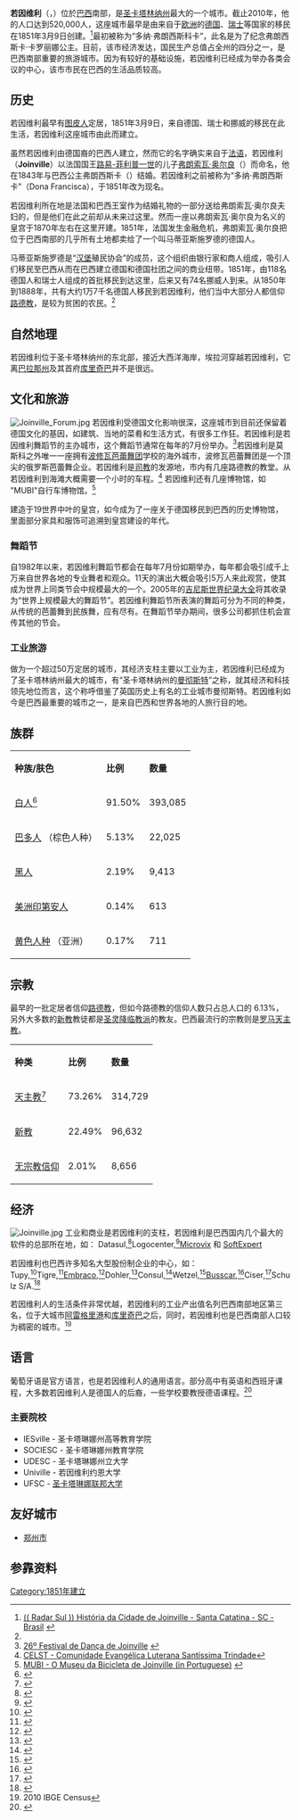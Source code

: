 {{Infobox settlement
|name                   = 若因维利
|settlement_type        = 城市
|official_name          = Município de Joinville
|nickname               = 公主之城、花城
|motto                  =
|image_skyline          = Panoramicajoinvillecentroamerica_big.jpg
|imagesize              = 250px
|image_caption          =
|image_flag             = Bandeira de Joinville.svg
|image_seal             =Brasao_joinville.png
|image_map              = SantaCatarina Municip Joinville.svg
|mapsize                = 250px
|map_caption            =若因维利的位置
|subdivision_type  = 国家
|subdivision_type1 = 州
|subdivision_type2 =
|subdivision_type3 = 
|subdivision_type4 =
|subdivision_name  = {{flagicon|BRA}}  [[巴西|巴西]]
|subdivision_name1 =[[File:Bandeira_de_Santa_Catarina.svg|24px]] [[圣卡塔林纳州|圣卡塔林纳州]]
|subdivision_name2 =
|subdivision_name3 = 
|subdivision_name4 =
|leader_title           = 市长
|leader_name            = Udo Döhler ([[巴西民主運動黨|巴西民主運動黨]])
|leader_title1          =
|leader_name1           =
|leader_title2          =
|leader_name2           =
|leader_title3          =
|leader_name3           =
|established_title      =建立
|established_date       =1851年3月9日
|established_title2     =
|established_date2      =
|established_title3     =
|established_date3      =
|area_magnitude         =
|area_total_km2         = 1130.878
|area_total_sq_mi       =
|area_land_km2          =
|area_land_sq_mi        =
|area_water_km2         =
|area_water_sq_mi       =
|area_water_percent     =
|area_urban_km2         =
|area_urban_sq_mi       =
|area_metro_km2         =
|area_metro_sq_mi       =
|population_as_of       = 2010
|population_note        =
|population_total       = 515,250
|population_density_km2 = 455
|population_density_sq_mi =
|population_metro       =
|population_footnotes   =
|population_density_metro_km2 =
|population_density_metro_sq_mi =
|population_urban       =
|timezone               = [[UTC-3|UTC-3]]
|utc_offset             = -3
|timezone_DST           = [[UTC-2|UTC-2]]
|utc_offset_DST         = -2
|latd= |latm= |lats= |latNS=
|longd= |longm= |longs= |longEW=
|elevation_m              = 4
|elevation_ft           =
|area_code              = +55 47
|postal_code_type       = 邮编
|postal_code            = 89200-000
|blank_name             = 
|blank_info             = 
|website                = [http://www.joinville.sc.gov.br 若因维利官网]
}}
'''若因维利'''（{{lang|pt|Joinville}}，{{IPA-pt|ʒoĩˈvili}}）位於[[巴西|巴西]]南部，是[[圣卡塔林纳州|圣卡塔林纳州]]最大的一个城市。截止2010年，他的人口达到520,000人，这座城市最早是由来自于[[欧洲|欧洲]]的[[德国|德国]]、[[瑞士|瑞士]]等国家的移民在1851年3月9日创建。<ref name="radarsul.com.br">[http://www.radarsul.com.br/joinville/historia.asp (( Radar Sul )) História da Cidade de Joinville - Santa Catatina - SC - Brasil<!-- Bot generated title -->] {{webarchive|url=https://web.archive.org/web/20080410112859/http://radarsul.com.br/joinville/historia.asp |date=2008-04-10 }}</ref>最初被称为“多纳·弗朗西斯科卡”，此名是为了纪念弗朗西斯卡·卡罗丽娜公主。目前，该市经济发达，国民生产总值占全州的四分之一，是巴西南部重要的旅游城市。因为有较好的基础设施，若因维利已经成为举办各类会议的中心，该市市民在巴西的生活品质较高。

==历史==

若因维利最早有[[图皮人|图皮人]]定居，1851年3月9日，来自德国、瑞士和挪威的移民在此生活，若因维利这座城市由此而建立。

虽然若因维利由德国裔的巴西人建立，然而它的名字确实来自于[[法语|法语]]，若因维利（'''Joinville'''）以法国国王[[路易-菲利普一世|路易-菲利普一世]]的儿子[[弗朗索瓦·奥尔良_(茹安维尔亲王)|弗朗索瓦·奥尔良]]（{{lang|en|François d'Orléans, prince of '''Joinville'''}}）而命名，他在1843年与巴西公主弗朗西斯卡（{{lang|en|Princess Francisca of Brazil}}）结婚。若因维利之前被称为“多纳·弗朗西斯卡”（Dona Francisca），于1851年改为现名。

若因维利所在地是法国和巴西王室作为结婚礼物的一部分送给弗朗索瓦·奥尔良夫妇的，但是他们在此之前却从未来过这里。然而一座以弗朗索瓦·奥尔良为名义的皇宫于1870年左右在这里开建。1851年，法国发生金融危机，弗朗索瓦·奥尔良把位于巴西南部的几乎所有土地都卖给了一个叫马蒂亚斯施罗德的德国人。

马蒂亚斯施罗德是“[[汉堡|汉堡]]殖民协会”的成员，这个组织由银行家和商人组成，吸引人们移民至巴西从而在巴西建立德国和德国社团之间的商业纽带。1851年，由118名德国人和瑞士人组成的首批移民到达这里，后来又有74名挪威人到来。从1850年到1888年，共有大约1万7千名德国人移民到若因维利，他们当中大部分人都信仰[[路德教|路德教]]，是较为贫困的农民。<ref name="radarsul.com.br"/>

==自然地理==
若因维利位于圣卡塔林纳州的东北部，接近大西洋海岸，埃拉河穿越若因维利，它离[[巴拉那州|巴拉那州]]及其首府[[库里奇巴|库里奇巴]]并不是很远。
{{Infobox weather
|location =若因维利
|metric first = yes
|single line = yes
|Jan_Hi_°C = 29
|Feb_Hi_°C = 28
|Mar_Hi_°C = 28
|Apr_Hi_°C = 25
|May_Hi_°C = 23
|Jun_Hi_°C = 21
|Jul_Hi_°C = 21
|Aug_Hi_°C = 21
|Sep_Hi_°C = 21
|Oct_Hi_°C = 24
|Nov_Hi_°C = 26
|Dec_Hi_°C = 28
|year_Hi_°C = 25
|Jan_Lo_°C  = 19
|Feb_Lo_°C  = 19
|Mar_Lo_°C  = 18
|Apr_Lo_°C  = 15
|May_Lo_°C  = 13
|Jun_Lo_°C  = 11
|Jul_Lo_°C  = 11
|Aug_Lo_°C  = 12
|Sep_Lo_°C  = 13
|Oct_Lo_°C  = 14
|Nov_Lo_°C  = 16
|Dec_Lo_°C  = 18
|year_Lo_°C  = 14
|source 1 = Climatempo<ref name="Climatempo">{{cite web
  |url=http://jornaldotempo.uol.com.br/climatologia.html/Joinville-SC/
  |title=Climatempo:
  |accessdate=}}</ref>
|date=August 2010
}}

==文化和旅游==
[[Image:Joinville_Forum.jpg|thumb]]
若因维利受德国文化影响很深，这座城市到目前还保留着德国文化的基因，如建筑、当地的菜肴和生活方式，有很多工作狂。若因维利是若因维利舞蹈节的主办城市，这个舞蹈节通常在每年的7月份举办。<ref>[http://www.festivaldedanca.com.br/site/br/historico.asp 26º Festival de Dança de Joinville<!-- Bot generated title -->] {{webarchive|url=https://web.archive.org/web/20080410215930/http://www.festivaldedanca.com.br/site/br/historico.asp |date=2008-04-10 }}</ref>若因维利是莫斯科之外唯一一座拥有[[莫斯科大剧院|波修瓦芭蕾舞团]]学校的海外城市，波修瓦芭蕾舞团是一个顶尖的俄罗斯芭蕾舞企业。若因维利是[[司教|司教]]的发源地，市内有几座路德教的教堂。从若因维利到海滩大概需要一个小时的车程。<ref>[http://www.celst.org.br/ CELST - Comunidade Evangélica Luterana Santíssima Trindade<!-- Bot generated title -->]</ref>
若因维利还有几座博物馆，如 "MUBI"自行车博物馆。<ref>[http://www.museudabicicleta.com.br/ MUBI - O Museu da Bicicleta de Joinville (in Portuguese)] {{webarchive|url=https://web.archive.org/web/20090510061138/http://www.museudabicicleta.com.br/ |date=2009-05-10 }}</ref>

建造于19世界中叶的皇宫，如今成为了一座关于德国移民到巴西的历史博物馆，里面部分家具和服饰可追溯到皇宫建设的年代。

===舞蹈节===
自1982年以来，若因维利舞蹈节都会在每年7月份如期举办，每年都会吸引成千上万来自世界各地的专业舞者和观众。11天的演出大概会吸引5万人来此观赏，使其成为世界上同类节会中规模最大的一个。2005年的[[吉尼斯世界纪录大全|吉尼斯世界纪录大全]]将其收录为“世界上规模最大的舞蹈节”。若因维利舞蹈节所表演的舞蹈可分为不同的种类，从传统的芭蕾舞到民族舞，应有尽有。在舞蹈节举办期间，很多公司都抓住机会宣传其他的节会。

===工业旅游===
做为一个超过50万定居的城市，其经济支柱主要以工业为主，若因维利已经成为了圣卡塔林纳州最大的城市，有“圣卡塔林纳州的[[曼彻斯特|曼彻斯特]]”之称，就其经济和科技领先地位而言，这个称呼借鉴了英国历史上有名的工业城市曼彻斯特。若因维利如今是巴西最重要的城市之一，是来自巴西和世界各地的人旅行目的地。

==族群==
{| class="wikitable"
|- style="background:#87CEFA; color:white"
| '''种族/肤色 '''
| '''比例'''
| '''数量'''
|- align="center"
|[[巴西白人|白人]]<ref>{{cite web|url=http://www.sidra.ibge.gov.br/bda/tabela/listabl.asp?z=cd&o=7&i=P&c=2093|title=Sistema IBGE de Recuperação Automática|publisher=|date= | language =pt }}</ref>
|91.50%
|393,085
|- align="center"
|[[巴多人|巴多人]] （棕色人种）
|5.13%
|22,025
|- align="center"
|[[非裔巴西人|黑人]]
|2.19%
|9,413
|- align="center"
|[[美洲印第安人|美洲印第安人]]
|0.14%
|613
|- align="center"
|[[亚裔巴西人|黄色人种]] （亚洲）
|0.17%
|711
|}

==宗教==
最早的一批定居者信仰[[路德教|路德教]]，但如今路德教的信仰人数只占总人口的 6.13%，另外大多数的[[新教|新教]]教徒都是[[五旬節運動|圣灵降临教派]]的教友。巴西最流行的宗教则是[[罗马天主教|罗马天主教]]。
{| class="wikitable"
|- style="background:#87CEFA; color:white"
| '''种类 '''
| '''比例'''
| '''数量'''
|- align="center"
|[[天主教|天主教]]<ref>{{cite web|url=http://www.sidra.ibge.gov.br/bda/tabela/listabl.asp?z=cd&o=7&i=P&c=2094|title=Sistema IBGE de Recuperação Automática|publisher=|date=|language=pt|accessdate=2011-09-19|archive-date=2011-06-14|archive-url=https://web.archive.org/web/20110614232328/http://www.sidra.ibge.gov.br/bda/tabela/listabl.asp?z=cd&o=7&i=P&c=2094|dead-url=yes}}</ref>
|73.26%
|314,729
|- align="center"
|[[新教|新教]]
|22.49%
|96,632
|- align="center"
|[[无神论|无宗教信仰]]
|2.01%
|8,656
|}

==经济==
[[Image:Joinville.jpg|thumb]]
工业和商业是若因维利的支柱，若因维利是巴西国内几个最大的软件的总部所在地，如：
Datasul,<ref>{{cite book|url=http://www.datasul.com.br/|title=Datasul|publisher=Datasul|location=Joinville, Brazil|format=PDF|isbn=85-240-3919-1|accessdate=2008-01-25|year=2008|language=Pt|archive-date=2019-02-04|archive-url=https://web.archive.org/web/20190204141946/http://www.datasul.com.br/|dead-url=yes}}</ref>Logocenter,<ref>{{cite book|url=http://www.logocenter.com.br/|title=Logocenter|publisher=Logocenter|location=Joinville, Brazil|format=PDF|isbn=85-240-3919-1|accessdate=2008-01-25|year=2008|language=pt|deadurl=yes|archiveurl=https://web.archive.org/web/20080126073009/http://www.logocenter.com.br/|archivedate=2008-01-26}}</ref>[http://www.microvix.com.br Microvix] 和 [http://www.softexpert.com SoftExpert]

若因维利也巴西许多知名大型股份制企业的中心，如：
Tupy,<ref>{{cite book|url=http://www.tupy.com.br/|title=Tupy|publisher=Tupy|location=Joinville, Brazil|format=PDF|isbn=85-240-3919-1|accessdate=2008-01-25|year=2008|language=pt}}</ref>Tigre,<ref>{{cite book|url=http://www.tigre.com.br/home.aspx|title=Tigre|publisher=Tigre|location=Joinville, Brazil|format=PDF|isbn=85-240-3919-1|accessdate=2008-01-25|year=2008|language=pt|deadurl=yes|archiveurl=https://web.archive.org/web/20080127051735/http://www.tigre.com.br/home.aspx|archivedate=2008-01-27}}</ref>[[Embraco|Embraco]],<ref>{{cite book|url=http://www.embraco.com.br/entrada.htm|title=Embraco|publisher=Embraco|location=Joinville, Brazil|format=PDF|isbn=85-240-3919-1|accessdate=2008-01-25|year=2008|language=pt|deadurl=yes|archiveurl=https://web.archive.org/web/20080222153153/http://www.embraco.com.br/entrada.htm|archivedate=2008-02-22}}</ref>Dohler,<ref>{{cite book|url=http://www.dohler.com.br/home.cfm|title=Dohler|publisher=Dohler|location=Joinville, Brazil|format=PDF|isbn=85-240-3919-1|accessdate=2008-01-25|year=2008|language=pt|deadurl=yes|archiveurl=https://web.archive.org/web/20080119203732/http://www.dohler.com.br/home.cfm|archivedate=2008-01-19}}</ref>Consul,<ref>{{cite book|url=http://www.consul.com.br/consul/control/cs/br/s3/home|title=Consul|publisher=Consul|location=Joinville, Brazil|format=PDF|isbn=85-240-3919-1|accessdate=2008-01-25|year=2008|language=pt|deadurl=yes|archiveurl=https://web.archive.org/web/20080121213209/http://www.consul.com.br/consul/control/cs/br/s3/home|archivedate=2008-01-21}}</ref>Wetzel,<ref>{{cite book|url=http://www.wetzel.com.br/|title=Wetzel|publisher=Wetzel|location=Joinville, Brazil|format=PDF|isbn=85-240-3919-1|accessdate=2008-01-25|year=2008|language=pt}}</ref>[[Busscar|Busscar]],<ref>{{cite book|url=http://www.busscar.com.br/|title=Busscar|publisher=Busscar|location=Joinville, Brazil|format=PDF|isbn=85-240-3919-1|accessdate=2008-01-25|year=2008|language=pt|archive-date=2008-01-18|archive-url=https://web.archive.org/web/20080118201919/http://www.busscar.com.br/|dead-url=no}}</ref>Ciser,<ref>{{cite book|url=http://www.ciser.com.br/|title=Ciser|publisher=Ciser|location=Joinville, Brazil|format=PDF|isbn=85-240-3919-1|accessdate=2008-01-25|year=2008|language=pt}}</ref>Schulz S/A.<ref>{{cite book|url=http://www.schulz.com.br/|title=Schulz|publisher=Schulz|location=Joinville, Brazil|format=PDF|isbn=85-240-3919-1|accessdate=2008-01-25|year=2008|language=pt}}</ref>

若因维利人的生活条件非常优越，若因维利的工业产出值名列巴西南部地区第三名，位于大城市[[阿雷格里港|阿雷格里港]]和[[库里奇巴|库里奇巴]]之后，同时，若因维利也是巴西南部人口较为稠密的城市。<ref>2010 IBGE Census</ref>

==语言==
葡萄牙语是官方语言，也是若因维利人的通用语言。部分高中有英语和西班牙课程，大多数若因维利人是德国人的后裔，一些学校要教授德语课程。<ref>{{Cite web |url=http://www.belasantacatarina.com.br/variedades.asp?id=1559 |title=Bela Santa Catarina: Prefeitura de Joinville pretende ampliar ensino da língua alemã<!-- Bot generated title --> |access-date=2011-09-19 |archive-url=https://web.archive.org/web/20111001035308/http://www.belasantacatarina.com.br/variedades.asp?id=1559 |archive-date=2011-10-01 |dead-url=yes }}</ref>

===主要院校===
* IESville - 圣卡塔琳娜州高等教育学院
* SOCIESC - 圣卡塔琳娜州教育学院
* UDESC - 圣卡塔琳娜州立大学
* Univille - 若因维利约恩大学
* UFSC -  [[圣卡塔琳娜联邦大学|圣卡塔琳娜联邦大学]]

==友好城市==
*{{PRC}}[[郑州市|郑州市]]

==参靠资料==
{{Reflist}}

{{Authority control}}

[[Category:1851年建立|Category:1851年建立]]
{{聖卡塔琳娜州市鎮}}